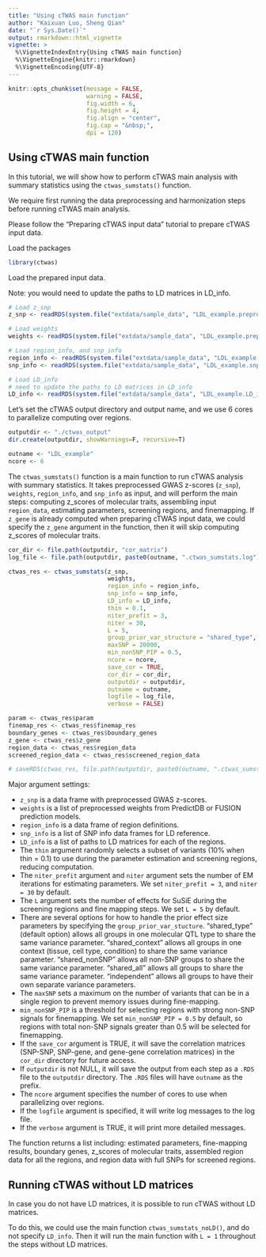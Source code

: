 ```yaml
---
title: "Using cTWAS main function"
author: "Kaixuan Luo, Sheng Qian"
date: "`r Sys.Date()`"
output: rmarkdown::html_vignette
vignette: >
  %\VignetteIndexEntry{Using cTWAS main function}
  %\VignetteEngine{knitr::rmarkdown}
  %\VignetteEncoding{UTF-8}
---
```



```r
knitr::opts_chunk$set(message = FALSE,
                      warning = FALSE,
                      fig.width = 6,
                      fig.height = 4,
                      fig.align = "center",
                      fig.cap = "&nbsp;",
                      dpi = 120)
```



## Using cTWAS main function

In this tutorial, we will show how to perform cTWAS main analysis with summary statistics using the `ctwas_sumstats()` function. 

We require first running the data preprocessing and harmonization steps before running cTWAS main analysis. 

Please follow the "Preparing cTWAS input data" tutorial to prepare cTWAS input data.

Load the packages
```r
library(ctwas)
```


Load the prepared input data.

Note: you would need to update the paths to LD matrices in LD_info.
```r
# Load z_snp
z_snp <- readRDS(system.file("extdata/sample_data", "LDL_example.preprocessed.z_snp.RDS", package = "ctwas"))

# Load weights
weights <- readRDS(system.file("extdata/sample_data", "LDL_example.preprocessed.weights.RDS", package = "ctwas"))

# Load region_info, and snp_info
region_info <- readRDS(system.file("extdata/sample_data", "LDL_example.region_info.RDS", package = "ctwas"))
snp_info <- readRDS(system.file("extdata/sample_data", "LDL_example.snp_info.RDS", package = "ctwas"))

# Load LD_info
# need to update the paths to LD matrices in LD_info
LD_info <- readRDS(system.file("extdata/sample_data", "LDL_example.LD_info.RDS", package = "ctwas"))
```


Let's set the cTWAS output directory and output name, and we use 6 cores to parallelize computing over regions.
```r
outputdir <- "./ctwas_output"
dir.create(outputdir, showWarnings=F, recursive=T)

outname <- "LDL_example"
ncore <- 6
``` 


The `ctwas_sumstats()` function is a main function to run cTWAS analysis with summary statistics. It takes preprocessed GWAS z-scores (`z_snp`), `weights`, `region_info`, and `snp_info` as input, and will perform the main steps: computing z_scores of molecular traits, assembling input `region_data`, estimating parameters, screening regions, and finemapping. 
If `z_gene` is already computed when preparing cTWAS input data, we could specify the `z_gene` argument in the function, then it will skip computing z_scores of molecular traits.

```r
cor_dir <- file.path(outputdir, "cor_matrix")
log_file <- file.path(outputdir, paste0(outname, ".ctwas_sumstats.log"))

ctwas_res <- ctwas_sumstats(z_snp,
                            weights,
                            region_info = region_info,
                            snp_info = snp_info,
                            LD_info = LD_info,
                            thin = 0.1,
                            niter_prefit = 3,
                            niter = 30,
                            L = 5,
                            group_prior_var_structure = "shared_type",
                            maxSNP = 20000,
                            min_nonSNP_PIP = 0.5,
                            ncore = ncore,
                            save_cor = TRUE,
                            cor_dir = cor_dir,
                            outputdir = outputdir,
                            outname = outname,
                            logfile = log_file,
                            verbose = FALSE)

param <- ctwas_res$param
finemap_res <- ctwas_res$finemap_res
boundary_genes <- ctwas_res$boundary_genes
z_gene <- ctwas_res$z_gene
region_data <- ctwas_res$region_data
screened_region_data <- ctwas_res$screened_region_data

# saveRDS(ctwas_res, file.path(outputdir, paste0(outname, ".ctwas_sumstats_res.RDS")))
```



Major argument settings:

-   `z_snp` is a data frame with preprocessed GWAS z-scores.
-   `weights` is a list of preprocessed weights from PredictDB or FUSION prediction models.
-   `region_info` is a data frame of region definitions.
-   `snp_info` is a list of SNP info data frames for LD reference.
-   `LD_info` is a list of paths to LD matrices for each of the regions.
-   The `thin` argument randomly selects a subset of variants (10% when thin = 0.1) to use during the parameter estimation and screening regions, reducing computation.
-   The `niter_prefit` argument and `niter` argument sets the number of EM iterations for estimating parameters. We set `niter_prefit = 3`, and `niter = 30` by default.
-   The `L` argument sets the number of effects for SuSiE during the screening regions and fine mapping steps. We set `L = 5` by default.
-   There are several options for how to handle the prior effect size parameters by specifying the `group_prior_var_stucture`. "shared_type" (default option) allows all groups in one molecular QTL type to share the same variance parameter. "shared_context" allows all groups in one context (tissue, cell type, condition) to share the same variance parameter. "shared_nonSNP" allows all non-SNP groups to share the same variance parameter. "shared_all" allows all groups to share the same variance parameter. "independent" allows all groups to have their own separate variance parameters.
-   The `maxSNP` sets a maximum on the number of variants that can be in a single region to prevent memory issues during fine-mapping.
-   `min_nonSNP_PIP` is a threshold for selecting regions with strong non-SNP signals for finemapping. We set `min_nonSNP_PIP = 0.5` by default, so regions with total non-SNP signals greater than 0.5 will be selected for finemapping.
-   If the `save_cor` argument is TRUE, it will save the correlation matrices (SNP-SNP, SNP-gene, and gene-gene correlation matrices) in the `cor_dir` directory for future access.
-   If `outputdir` is not NULL, it will save the output from each step as a `.RDS` file to the `outputdir` directory. The `.RDS` files will have `outname` as the prefix.
-   The `ncore` argument specifies the number of cores to use when parallelizing over regions.
-   If the `logfile` argument is specified, it will write log messages to the log file.
-   If the `verbose` argument is TRUE, it will print more detailed messages.

The function returns a list including: 
estimated parameters, fine-mapping results, boundary genes, z_scores of molecular traits, assembled region data for all the regions, and region data with full SNPs for screened regions. 

## Running cTWAS without LD matrices

In case you do not have LD matrices, it is possible to run cTWAS without LD matrices. 

To do this, we could use the main function `ctwas_sumstats_noLD()`, and do not specify `LD_info`. Then it will run the main function with `L = 1` throughout the steps without LD matrices. 
